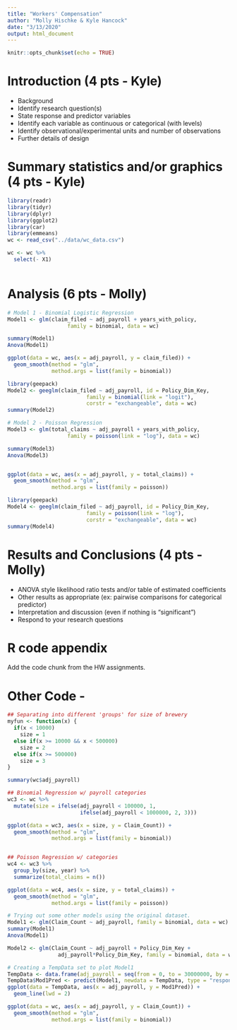 ```yaml
---
title: "Workers' Compensation"
author: "Molly Hischke & Kyle Hancock"
date: "3/13/2020"
output: html_document
---
```


```r
knitr::opts_chunk$set(echo = TRUE)
```
# Introduction (4 pts - Kyle)

- Background
- Identify research question(s)
- State response and predictor variables
- Identify each variable as continuous or categorical (with levels)
- Identify observational/experimental units and number of observations
- Further details of design


# Summary statistics and/or graphics (4 pts - Kyle)

```r
library(readr)
library(tidyr)
library(dplyr)
library(ggplot2)
library(car)
library(emmeans)
wc <- read_csv("../data/wc_data.csv")

wc <- wc %>% 
  select(- X1)
```

```r

```

# Analysis (6 pts - Molly)
```r
# Model 1 - Binomial Logistic Regression
Model1 <- glm(claim_filed ~ adj_payroll + years_with_policy,
                   family = binomial, data = wc)

summary(Model1)
Anova(Model1)

ggplot(data = wc, aes(x = adj_payroll, y = claim_filed)) +
  geom_smooth(method = "glm",
              method.args = list(family = binomial))
```
```r
library(geepack)
Model2 <- geeglm(claim_filed ~ adj_payroll, id = Policy_Dim_Key,
                         family = binomial(link = "logit"), 
                         corstr = "exchangeable", data = wc)
summary(Model2)
```

```r
# Model 2 - Poisson Regression
Model3 <- glm(total_claims ~ adj_payroll + years_with_policy, 
                   family = poisson(link = "log"), data = wc)

summary(Model3)
Anova(Model3)


ggplot(data = wc, aes(x = adj_payroll, y = total_claims)) +
  geom_smooth(method = "glm",
              method.args = list(family = poisson))

```
```r
library(geepack)
Model4 <- geeglm(claim_filed ~ adj_payroll, id = Policy_Dim_Key,
                         family = poisson(link = "log"), 
                         corstr = "exchangeable", data = wc)
summary(Model4)


```

# Results and Conclusions (4 pts - Molly)

- ANOVA style likelihood ratio tests and/or table of estimated coefficients
- Other results as appropriate (ex: pairwise comparisons for categorical predictor)
- Interpretation and discussion (even if nothing is "significant")
- Respond to your research questions

# R code appendix

Add the code chunk from the HW assignments. 

# Other Code - 

```r
## Separating into different 'groups' for size of brewery
myfun <- function(x) {
  if(x < 10000)
    size = 1
  else if(x >= 10000 && x < 500000)
    size = 2
  else if(x >= 500000)
    size = 3
}

summary(wc$adj_payroll)

## Binomial Regression w/ payroll categories
wc3 <- wc %>% 
  mutate(size = ifelse(adj_payroll < 100000, 1, 
                       ifelse(adj_payroll < 1000000, 2, 3))) 

ggplot(data = wc3, aes(x = size, y = Claim_Count)) +
  geom_smooth(method = "glm",
              method.args = list(family = binomial))


## Poisson Regression w/ categories
wc4 <- wc3 %>% 
  group_by(size, year) %>% 
  summarize(total_claims = n())

ggplot(data = wc4, aes(x = size, y = total_claims)) +
  geom_smooth(method = "glm",
              method.args = list(family = poisson))


```


```r
# Trying out some other models using the original dataset.
Model1 <- glm(Claim_Count ~ adj_payroll, family = binomial, data = wc)
summary(Model1)
Anova(Model1)

Model2 <- glm(Claim_Count ~ adj_payroll + Policy_Dim_Key + 
                adj_payroll*Policy_Dim_Key, family = binomial, data = wc)

# Creating a TempData set to plot Model1
TempData <- data.frame(adj_payroll = seq(from = 0, to = 30000000, by = 20000))
TempData$Mod1Pred <- predict(Model1, newdata = TempData, type = "response")
ggplot(data = TempData, aes(x = adj_payroll, y = Mod1Pred)) +
  geom_line(lwd = 2)

ggplot(data = wc, aes(x = adj_payroll, y = Claim_Count)) +
  geom_smooth(method = "glm",
              method.args = list(family = binomial))
```




